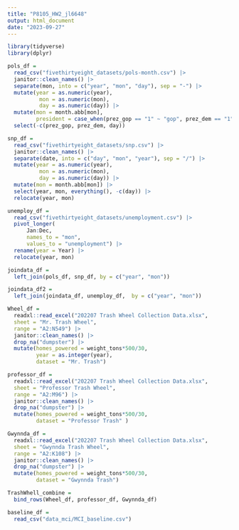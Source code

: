 ```yaml
---
title: "P8105_HW2_jl6648"
output: html_document
date: "2023-09-27"
---
```


```r
library(tidyverse)
library(dplyr)
```


```r
pols_df = 
  read_csv("fivethirtyeight_datasets/pols-month.csv") |>
  janitor::clean_names() |>
  separate(mon, into = c("year", "mon", "day"), sep = "-") |>
  mutate(year = as.numeric(year), 
          mon = as.numeric(mon), 
          day = as.numeric(day)) |>
  mutate(mon = month.abb[mon],
         president = case_when(prez_gop == "1" ~ "gop", prez_dem == "1" ~ "dem")) |>
  select(-c(prez_gop, prez_dem, day))
```

```r
snp_df =
  read_csv("fivethirtyeight_datasets/snp.csv") |>
  janitor::clean_names() |>
  separate(date, into = c("day", "mon", "year"), sep = "/") |>
  mutate(year = as.numeric(year), 
          mon = as.numeric(mon), 
          day = as.numeric(day)) |>
  mutate(mon = month.abb[mon]) |>
  select(year, mon, everything(), -c(day)) |>
  relocate(year, mon)
```

```r
unemploy_df =
  read_csv("fivethirtyeight_datasets/unemployment.csv") |>
  pivot_longer(
      Jan:Dec,
      names_to = "mon",
      values_to = "unemployment") |>
  rename(year = Year) |>
  relocate(year, mon)
```

```r
joindata_df =
  left_join(pols_df, snp_df, by = c("year", "mon"))

joindata_df2 =
  left_join(joindata_df, unemploy_df,  by = c("year", "mon"))
```

```r
Wheel_df =
  readxl::read_excel("202207 Trash Wheel Collection Data.xlsx",
  sheet = "Mr. Trash Wheel",
  range = "A2:N549") |>
  janitor::clean_names() |>
  drop_na("dumpster") |>
  mutate(homes_powered = weight_tons*500/30,
         year = as.integer(year), 
         dataset = "Mr. Trash") 
```

```r
professor_df =
  readxl::read_excel("202207 Trash Wheel Collection Data.xlsx",
  sheet = "Professor Trash Wheel",
  range = "A2:M96") |>
  janitor::clean_names() |>
  drop_na("dumpster") |>
  mutate(homes_powered = weight_tons*500/30,
         dataset = "Professor Trash" )
```

```r
Gwynnda_df =
  readxl::read_excel("202207 Trash Wheel Collection Data.xlsx",
  sheet = "Gwynnda Trash Wheel",
  range = "A2:K108") |>
  janitor::clean_names() |>
  drop_na("dumpster") |>
  mutate(homes_powered = weight_tons*500/30,
         dataset = "Gwynnda Trash")
```

```r
TrashWhell_combine =
  bind_rows(Wheel_df, professor_df, Gwynnda_df)
```

```r
baseline_df =
  read_csv("data_mci/MCI_baseline.csv")
```

